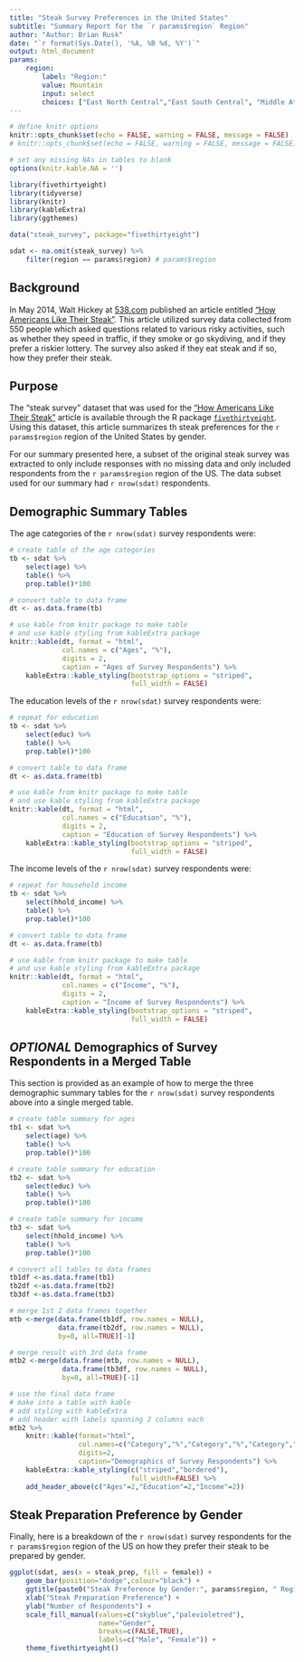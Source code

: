 ```yaml
---
title: "Steak Survey Preferences in the United States"
subtitle: "Summary Report for the `r params$region` Region"
author: "Author: Brian Rusk"
date: "`r format(Sys.Date(), '%A, %B %d, %Y')`"
output: html_document
params:
    region: 
        label: "Region:"
        value: Mountain
        input: select
        choices: ["East North Central","East South Central", "Middle Atlantic","Mountain", "New England", "Pacific", "South Atlantic", "West North Central", "West South Central"]
---
```

    
```r
# define knitr options
knitr::opts_chunk$set(echo = FALSE, warning = FALSE, message = FALSE)
# knitr::opts_chunk$set(echo = FALSE, warning = FALSE, message = FALSE)

# set any missing NAs in tables to blank
options(knitr.kable.NA = '')

library(fivethirtyeight)
library(tidyverse)
library(knitr)
library(kableExtra)
library(ggthemes)

data("steak_survey", package="fivethirtyeight")

sdat <- na.omit(steak_survey) %>%
    filter(region == params$region) # params$region

```

## Background

In May 2014, Walt Hickey at [538.com](http://fivethirtyeight.com/) published an article entitled ["How Americans Like Their Steak"](http://fivethirtyeight.com/features/how-americans-like-their-steak/). This article utilized survey data collected from 550 people which asked questions related to various risky activities, such as whether they speed in traffic, if they smoke or go skydiving, and if they prefer a riskier lottery. The survey also asked if they eat steak and if so, how they prefer their steak.

## Purpose

The "steak survey" dataset that was used for the ["How Americans Like Their Steak"](http://fivethirtyeight.com/features/how-americans-like-their-steak/) article is available through the R package [`fivethirtyeight`](https://cran.r-project.org/web/packages/fivethirtyeight/index.html). Using this dataset, this article summarizes th steak preferences for the `r params$region` region of the United States by gender.

For our summary presented here, a subset of the original steak survey was extracted to only include responses with no missing data and only included respondents from the `r params$region` region of the US. The data subset used for our summary had `r nrow(sdat)` respondents.

## Demographic Summary Tables

The age categories of the `r nrow(sdat)` survey respondents were:
    
```r
# create table of the age categories
tb <- sdat %>% 
    select(age) %>% 
    table() %>% 
    prop.table()*100

# convert table to data frame
dt <- as.data.frame(tb)

# use kable from knitr package to make table
# and use kable styling from kableExtra package
knitr::kable(dt, format = "html", 
             col.names = c("Ages", "%"),
             digits = 2,
             caption = "Ages of Survey Respondents") %>% 
    kableExtra::kable_styling(bootstrap_options = "striped",
                              full_width = FALSE)
```

The education levels of the `r nrow(sdat)` survey respondents were:
    
```r
# repeat for education
tb <- sdat %>% 
    select(educ) %>% 
    table() %>% 
    prop.table()*100

# convert table to data frame
dt <- as.data.frame(tb)

# use kable from knitr package to make table
# and use kable styling from kableExtra package
knitr::kable(dt, format = "html", 
             col.names = c("Education", "%"),
             digits = 2,
             caption = "Education of Survey Respondents") %>% 
    kableExtra::kable_styling(bootstrap_options = "striped",
                              full_width = FALSE)
```

The income levels of the `r nrow(sdat)` survey respondents were:
    
```r
# repeat for household income
tb <- sdat %>% 
    select(hhold_income) %>% 
    table() %>% 
    prop.table()*100

# convert table to data frame
dt <- as.data.frame(tb)

# use kable from knitr package to make table
# and use kable styling from kableExtra package
knitr::kable(dt, format = "html", 
             col.names = c("Income", "%"),
             digits = 2,
             caption = "Income of Survey Respondents") %>% 
    kableExtra::kable_styling(bootstrap_options = "striped",
                              full_width = FALSE)
```

## _OPTIONAL_ Demographics of Survey Respondents in a Merged Table

This section is provided as an example of how to merge the three demographic summary tables for the `r nrow(sdat)` survey respondents above into a single merged table.

```r
# create table summary for ages
tb1 <- sdat %>% 
    select(age) %>% 
    table() %>% 
    prop.table()*100

# create table summary for education
tb2 <- sdat %>% 
    select(educ) %>% 
    table() %>% 
    prop.table()*100

# create table summary for income
tb3 <- sdat %>% 
    select(hhold_income) %>% 
    table() %>% 
    prop.table()*100

# convert all tables to data frames
tb1df <-as.data.frame(tb1) 
tb2df <-as.data.frame(tb2)
tb3df <-as.data.frame(tb3)

# merge 1st 2 data frames together
mtb <-merge(data.frame(tb1df, row.names = NULL),
            data.frame(tb2df, row.names = NULL),
            by=0, all=TRUE)[-1]

# merge result with 3rd data frame
mtb2 <-merge(data.frame(mtb, row.names = NULL),
             data.frame(tb3df, row.names = NULL),
             by=0, all=TRUE)[-1]

# use the final data frame
# make into a table with kable
# add styling with kableExtra
# add header with labels spanning 2 columns each
mtb2 %>%
    knitr::kable(format="html",
                 col.names=c("Category","%","Category","%","Category","%"),
                 digits=2,
                 caption="Demographics of Survey Respondents") %>%
    kableExtra::kable_styling(c("striped","bordered"),
                              full_width=FALSE) %>%
    add_header_above(c("Ages"=2,"Education"=2,"Income"=2))
```

## Steak Preparation Preference by Gender

Finally, here is a breakdown of the `r nrow(sdat)` survey respondents for the `r params$region` region of the US on how they prefer their steak to be prepared by gender.

```r
ggplot(sdat, aes(x = steak_prep, fill = female)) +
    geom_bar(position="dodge",colour="black") +
    ggtitle(paste0("Steak Preference by Gender:", params$region, " Region")) +
    xlab("Steak Preparation Preference") +
    ylab("Number of Respondents") +
    scale_fill_manual(values=c("skyblue","palevioletred"),
                      name="Gender",
                      breaks=c(FALSE,TRUE),
                      labels=c("Male", "Female")) +
    theme_fivethirtyeight()
```



